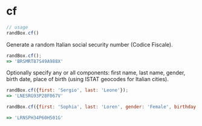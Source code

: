 # cf

```js
// usage
randBox.cf()
```
Generate a random Italian social security number (Codice Fiscale).

```js
randBox.cf();
=> 'BRSMRT87S49A988X'
```

Optionally specify any or all components: first name, last name, gender, birth date, place of birth (using ISTAT geocodes for Italian cities).

```js
randBox.cf({first: 'Sergio', last: 'Leone'});
=> 'LNESRG93P28F067V'

randBox.cf({first: 'Sophia', last: 'Loren', gender: 'Female', birthday: new Date(1934,8,20), city: 'h501'});

=> 'LRNSPH34P60H501G'
```
